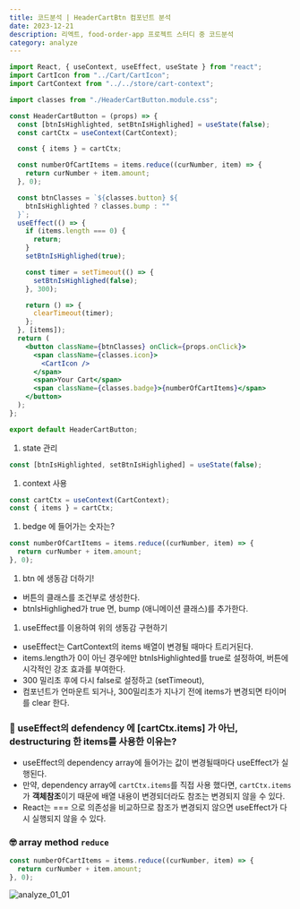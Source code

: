 ```yaml
---
title: 코드분석 | HeaderCartBtn 컴포넌트 분석
date: 2023-12-21
description: 리엑트, food-order-app 프로젝트 스터디 중 코드분석
category: analyze
---
```


```jsx
import React, { useContext, useEffect, useState } from "react";
import CartIcon from "../Cart/CartIcon";
import CartContext from "../../store/cart-context";

import classes from "./HeaderCartButton.module.css";

const HeaderCartButton = (props) => {
  const [btnIsHighlighted, setBtnIsHighlighed] = useState(false);
  const cartCtx = useContext(CartContext);

  const { items } = cartCtx;

  const numberOfCartItems = items.reduce((curNumber, item) => {
    return curNumber + item.amount;
  }, 0);

  const btnClasses = `${classes.button} ${
    btnIsHighlighted ? classes.bump : ""
  }`;
  useEffect(() => {
    if (items.length === 0) {
      return;
    }
    setBtnIsHighlighed(true);

    const timer = setTimeout(() => {
      setBtnIsHighlighed(false);
    }, 300);

    return () => {
      clearTimeout(timer);
    };
  }, [items]);
  return (
    <button className={btnClasses} onClick={props.onClick}>
      <span className={classes.icon}>
        <CartIcon />
      </span>
      <span>Your Cart</span>
      <span className={classes.badge}>{numberOfCartItems}</span>
    </button>
  );
};

export default HeaderCartButton;
```

1. state 관리

```jsx
const [btnIsHighlighted, setBtnIsHighlighed] = useState(false);
```

1. context 사용

```jsx
const cartCtx = useContext(CartContext);
const { items } = cartCtx;
```

1. bedge 에 들어가는 숫자는?

```jsx
const numberOfCartItems = items.reduce((curNumber, item) => {
  return curNumber + item.amount;
}, 0);
```

1. btn 에 생동감 더하기!

- 버튼의 클래스를 조건부로 생성한다.
- btnIsHighlighed가 true 면, bump (애니메이션 클래스)를 추가한다.

1. useEffect를 이용하여 위의 생동감 구현하기

- useEffect는 CartContext의 items 배열이 변경될 때마다 트리거된다.
- items.length가 0이 아닌 경우에만 btnIsHighlighted를 true로 설정하여, 버튼에 시각적인 강조 효과를 부여한다.
- 300 밀리초 후에 다시 false로 설정하고 (setTimeout),
- 컴포넌트가 언마운트 되거나, 300밀리초가 지나기 전에 items가 변경되면 타이머를 clear 한다.

### 🧐 useEffect의 defendency 에 [cartCtx.items] 가 아닌, destructuring 한 items를 사용한 이유는?

- useEffect의 dependency array에 들어가는 값이 변경될때마다 useEffect가 실행된다.
- 만약, dependency array에 `cartCtx.items`를 직접 사용 했다면, `cartCtx.items` 가 **객체참조**이기 때문에 배열 내용이 변경되더라도 참조는 변경되지 않을 수 있다.
- React는 === 으로 의존성을 비교하므로 참조가 변경되지 않으면 useEffect가 다시 실행되지 않을 수 있다.

### 🤓 array method `reduce`

```jsx
const numberOfCartItems = items.reduce((curNumber, item) => {
  return curNumber + item.amount;
}, 0);
```

![analyze_01_01](/images/blog/analyze_01_01.png)
